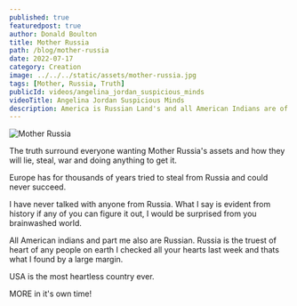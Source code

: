 ```yaml
---
published: true
featuredpost: true
author: Donald Boulton
title: Mother Russia
path: /blog/mother-russia
date: 2022-07-17
category: Creation
image: ../../../static/assets/mother-russia.jpg
tags: [Mother, Russia, Truth]
publicId: videos/angelina_jordan_suspicious_minds
videoTitle: Angelina Jordan Suspicious Minds
description: America is Russian Land's and all American Indians are of Russian Descent from a ancient Siberian Land Bridge.
---
```


![Mother Russia](../../../static/assets/mother-russia.jpg)

The truth surround everyone wanting Mother Russia's assets and how they will lie, steal, war and doing anything to get it.

Europe has for thousands of years tried to steal from Russia and could never succeed.

I have never talked with anyone from Russia. What I say is evident from history if any of you can figure it out, I would be surprised from you brainwashed world.

All American indians and part me also are Russian. Russia is the truest of heart of any people on earth I checked all your hearts last week and thats what I found by a large margin.

USA is the most heartless country ever.

MORE in it's own time!

<WavyHr className="mt-1 mb-1 text-fuchsia-600" />
